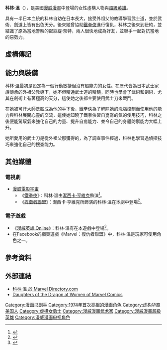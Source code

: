 {{noteTA
|G1=美國漫畫
|G2=Show
|1=zh-tw:科林·溫; zh-hk:歌蓮·榮; zh-cn:科琳·荣;
|2=zh-tw:科林; zh-hk:歌蓮; zh-cn:科琳;
|3=zh-tw:鐵拳俠; zh-cn:铁拳侠; zh-hk:鐵拳;
}}
{{Infobox comics character|
|image=
|caption=
|character_name=科林·溫<br/>{{lang|en|Colleen Wing}}
|real_name=科林·溫（Colleen Wing）
|publisher=[[漫威漫畫|漫威漫畫]]
|debut=《Marvel Premiere》 #19 （1974年11月）
|creators= Doug Moench （作家）<br>{{link-en|拉里·哈馬|Larry Hama}} （作畫）
|alliances= {{le|雇傭英雄 (漫威漫畫)|Heroes for Hire|雇傭英雄}}<br/>{{le|龍之女 (漫威漫畫)|Daughters of the Dragon|龍之女}}<br/>夜翼修復有限公司<br/>[[手合會|The Nail]]
|aliases=
|partners={{link-en|米丝蒂·奈特|Misty Knight}}<br/> [[鐵拳俠|鐵拳俠]]<br/>[[盧克·凱奇|盧克·凱奇]]
|powers=[[武士_(日本)|武士]]大師<br>天才女劍士<br>[[偵探|偵探]]技巧<br>使用[[氣功|氣]]來輔助：<br>強化力量<br>加速自癒能力<br>高度的對傷害抗性
}}
'''科林·溫'''（{{lang-en|Colleen Wing}}），是美國[[漫威漫畫|漫威漫畫]]中登場的女性虛構人物與[[超級英雄|超級英雄]]。

具有一半日本血統的科林自幼在日本長大，接受外祖父的教導學習武士道，並於武術、劍道上皆有出色天分。後來她曾協助[[鐵拳俠|鐵拳俠]]進行復仇，科林之後來到紐約，並結識了原為當地警察的密絲緹·奈特，兩人很快地成為好友，並聯手一起對抗當地的惡勢力。

==虛構傳記==

==能力與裝備==
科林·溫最初是設定為一個行動敏捷但沒有超能力的女性。在歷代皆為日本武士家族傳承的外祖父教導下，她不但精通武士道的精髓，同時也學會了武術和劍術，尤其在劍術上有著極高的天分，這使她之後都主要使用武士刀來戰鬥。

在她被可汗大師洗腦成為他的手下後，鐵拳俠為了解除她的洗腦控制而使用他的能力與科林展開心靈的交流，這使她知曉了鐵拳俠習自崑崙的氣的使用技巧，科林之後便能駕馭氣來強化自己的力量、提升自癒能力、並令自己的身體防禦能力大幅上升。

她所愛用的武士刀是從外祖父那獲得的，為了調查事件經過，科林也學習過偵探技巧來強化自己的搜查能力。

==其他媒體==
===電視劇===
*[[漫威電影宇宙|漫威電影宇宙]]
**《[[鐵拳俠_(電視劇)|鐵拳俠]]》：科林·溫由[[潔西卡·亨維克|潔西卡·亨維克]]飾演<ref name="Henwick">{{cite web |url=http://www.ew.com/article/2016/04/01/iron-fist-jessica-henwick |title=Marvel's Iron Fist casts The Force Awakens actress in lead role |last=Hibberd |first=James |publisher=[[Entertainment_Weekly|Entertainment Weekly]] |date=April 1, 2016 |accessdate=April 1, 2016 |archiveurl=https://www.webcitation.org/6gS4umhlz?url=http://www.ew.com/article/2016/04/01/iron-fist-jessica-henwick |archivedate=2016年4月1日 |deadurl=no |df= }}</ref>。
**《[[捍衛者聯盟_(迷你劇集)|捍衛者聯盟]]》：潔西卡·亨維克所飾演的科林·溫在本劇中登場<ref>{{cite tweet |author= |author-link= |user=TheDefenders |number=794177340657930241 |date=November 3, 2016 |title=For @MarvelIronFist's @Jhenwick, this fight is just beginning. #Defenders |link=https://twitter.com/TheDefenders/status/794177340657930241 |access-date=November 3, 2016 |archive-url=http://www.webcitation.org/6lkFX0vK2?url=https://twitter.com/TheDefenders/status/794177340657930241 |archive-date=November 3, 2016 |dead-url=no}}</ref>。

===電子遊戲===
*《[[漫威英雄_Online|漫威英雄 Online]]》：科林·溫有在本遊戲中登場<ref>{{Cite web|url = http://www.mmorpg.com/mobile/features.cfm?read=7823&game=693&ismb=1|title = Sweet Christmas! It's Patch 1.3!|date = 16 December 2014|accessdate = 21 March 2016|website = MMORPG.com|publisher = |last = Bitton|first = Michael}}</ref>。
*在Facebook的網頁遊戲《Marvel：復仇者聯盟》中，科林·溫是玩家可使用角色之一。

==參考資料==
{{REFLIST}}

==外部連結==
* [http://www.marveldirectory.com/individuals/w/wingcolleen.htm 科林·溫 於 Marvel Directory.com]
* [https://web.archive.org/web/20030625205538/http://www.geocities.com/Hollywood/2855/dod.html Daughters of the Dragon at Women of Marvel Comics]

{{鐵拳俠|state=collapsed}}
{{盧克·凱奇|state=collapsed}}

[[Category:漫画书副手|Category:漫画书副手]]
[[Category:1974年首次亮相的漫画角色|Category:1974年首次亮相的漫画角色]]
[[Category:虚构华裔美国人|Category:虚构华裔美国人]]
[[Category:虛構女勇士|Category:虛構女勇士]]
[[Category:漫威漫画武术家|Category:漫威漫画武术家]]
[[Category:漫威漫畫超級英雄|Category:漫威漫畫超級英雄]]
[[Category:漫威漫画电视角色|Category:漫威漫画电视角色]]